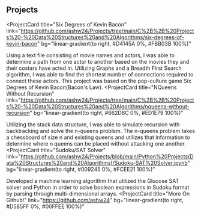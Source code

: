 ## Projects

<ProjectCard
  title="Six Degrees of Kevin Bacon"
  link="https://github.com/ashw24/Projects/tree/main/C%2B%2B%20Projects%20-%20Data%20Structures%20and%20Algorithms/six-degrees-of-kevin-bacon"
  bg="linear-gradient(to right, #D4145A 0%, #FBB03B 100%)"
>
  Using a text file consisting of movie names and actors, I was able to determine a path from one actor to another based on the movies they and their costars have acted in. Utilizing Graphs and a Breadth First Search algorithm, I was able to find the shortest number of connections required to connect these actors. This project was based on the pop-culture game Six Degrees of Kevin Bacon(Bacon's Law).
</ProjectCard>
<ProjectCard
  title="NQueens Without Recursion"
  link="https://github.com/ashw24/Projects/tree/main/C%2B%2B%20Projects%20-%20Data%20Structures%20and%20Algorithms/nqueens-without-recursion"
  bg="linear-gradient(to right, #662D8C 0%, #ED1E79 100%)"
>
  Utilizing the stack data structure, I was able to simulate recursion with backtracking and solve the n-queens problem. The n-queens problem takes a chessboard of size n and existing queens and utilizes that information to determine where n queens can be placed without attacking one another.
</ProjectCard>
<ProjectCard
  title="Sudoku/SAT Solver"
  link="https://github.com/ashw24/Projects/blob/main/Python%20Projects(Data%20Structures%20and%20Algorithms)/Sudoku-SAT%20Solver.ipynb"
  bg="linear-gradient(to right, #009245 0%, #FCEE21 100%)"
>
  Developed a machine learning algorithm that utilized the Glucose SAT solver and Python in order to solve boolean expressions in Sudoku
format by parsing through multi-dimensional arrays.
</ProjectCard>
<ProjectCard
  title="More On Github!"
  link="https://github.com/ashw24"
  bg="linear-gradient(to right, #D585FF 0%, #00FFEE 100%)"
>
</ProjectCard>
